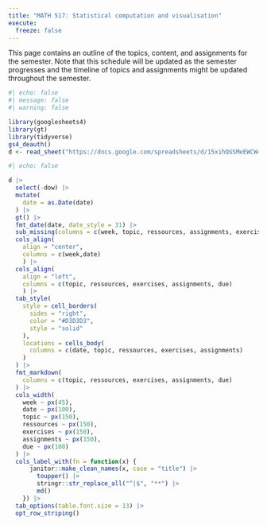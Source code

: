 ```yaml
---
title: "MATH 517: Statistical computation and visualisation"
execute: 
  freeze: false
---
```


This page contains an outline of the topics, content, and assignments for the semester. Note that this schedule will be updated as the semester progresses and the timeline of topics and assignments might be updated throughout the semester.

```r
#| echo: false
#| message: false
#| warning: false

library(googlesheets4)
library(gt)
library(tidyverse)
gs4_deauth()
d <- read_sheet("https://docs.google.com/spreadsheets/d/15xihQGSMeEWCW4XcORd6zCul0xbjfslgsNs2lEifGJg/edit?usp=sharing")
```

```r
#| echo: false

d |>
  select(-dow) |>
  mutate(
    date = as.Date(date)
  ) |>
  gt() |>
  fmt_date(date, date_style = 31) |>
  sub_missing(columns = c(week, topic, ressources, assignments, exercises, due), missing_text = "") |>
  cols_align(
    align = "center", 
    columns = c(week,date)
    ) |>
  cols_align(
    align = "left", 
    columns = c(topic, ressources, exercises, assignments, due)
    ) |>
  tab_style(
    style = cell_borders(
      sides = "right",
      color = "#D3D3D3",
      style = "solid"
    ),
    locations = cells_body(
      columns = c(date, topic, ressources, exercises, assignments)
    )
  ) |>
  fmt_markdown(
    columns = c(topic, ressources, exercises, assignments, due)
  ) |>
  cols_width(
    week ~ px(45),
    date ~ px(100), 
    topic ~ px(150),
    ressources ~ px(150),
    exercises ~ px(150),
    assignments ~ px(150),
    due ~ px(100)
  ) |>
  cols_label_with(fn = function(x) {
      janitor::make_clean_names(x, case = "title") |>
        toupper() |>
        stringr::str_replace_all("^|$", "**") |>
        md()
    }) |>
  tab_options(table.font.size = 13) |>
  opt_row_striping()
```
